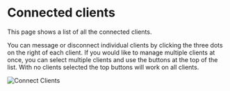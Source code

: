 
# Connected clients

This page shows a list of all the connected clients.

You can message or disconnect individual clients by clicking the three dots on the right of each client. If you would like to manage multiple clients at once, you can select multiple clients and use the buttons at the top of the list. With no clients selected the top buttons will work on all clients.

![Connect Clients](/img/ottofms/console/connected-clients.png)
